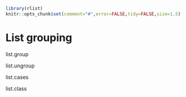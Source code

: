 <!--
%\VignetteEngine{knitr}
%\VignetteIndexEntry{List grouping}
-->

```r
library(rlist)
knitr::opts_chunk$set(comment="#",error=FALSE,tidy=FALSE,size=1.5)
```

# List grouping

list.group

list.ungroup

list.cases

list.class
